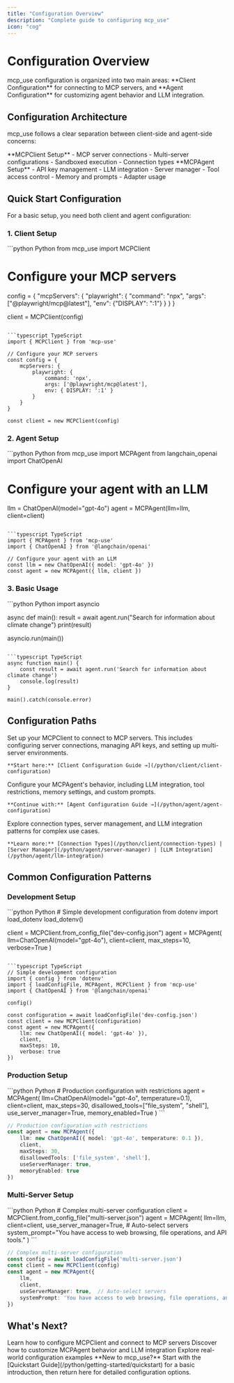 ```yaml
---
title: "Configuration Overview"
description: "Complete guide to configuring mcp_use"
icon: "cog"
---
```


# Configuration Overview

<Info>
mcp_use configuration is organized into two main areas: **Client Configuration** for connecting to MCP servers, and **Agent Configuration** for customizing agent behavior and LLM integration.
</Info>

## Configuration Architecture

mcp_use follows a clear separation between client-side and agent-side concerns:

<CardGroup cols={2}>
  <Card title="Client Configuration" icon="server" href="/python/client/client-configuration">
    **MCPClient Setup**
    - MCP server connections
    - Multi-server configurations
    - Sandboxed execution
    - Connection types
  </Card>
  <Card title="Agent Configuration" icon="brain" href="/python/agent/agent-configuration">
    **MCPAgent Setup**
    - API key management
    - LLM integration
    - Server manager
    - Tool access control
    - Memory and prompts
    - Adapter usage
  </Card>
</CardGroup>

## Quick Start Configuration

For a basic setup, you need both client and agent configuration:

### 1. Client Setup

<CodeGroup>
```python Python
from mcp_use import MCPClient

# Configure your MCP servers
config = {
    "mcpServers": {
        "playwright": {
            "command": "npx",
            "args": ["@playwright/mcp@latest"],
            "env": {"DISPLAY": ":1"}
        }
    }
}

client = MCPClient(config)
```

```typescript TypeScript
import { MCPClient } from 'mcp-use'

// Configure your MCP servers
const config = {
    mcpServers: {
        playwright: {
            command: 'npx',
            args: ['@playwright/mcp@latest'],
            env: { DISPLAY: ':1' }
        }
    }
}

const client = new MCPClient(config)
```
</CodeGroup>

### 2. Agent Setup

<CodeGroup>
```python Python
from mcp_use import MCPAgent
from langchain_openai import ChatOpenAI

# Configure your agent with an LLM
llm = ChatOpenAI(model="gpt-4o")
agent = MCPAgent(llm=llm, client=client)
```

```typescript TypeScript
import { MCPAgent } from 'mcp-use'
import { ChatOpenAI } from '@langchain/openai'

// Configure your agent with an LLM
const llm = new ChatOpenAI({ model: 'gpt-4o' })
const agent = new MCPAgent({ llm, client })
```
</CodeGroup>

### 3. Basic Usage

<CodeGroup>
```python Python
import asyncio

async def main():
    result = await agent.run("Search for information about climate change")
    print(result)

asyncio.run(main())
```

```typescript TypeScript
async function main() {
    const result = await agent.run('Search for information about climate change')
    console.log(result)
}

main().catch(console.error)
```
</CodeGroup>

## Configuration Paths

<Steps>
  <Step title="Client Configuration">
    Set up your MCPClient to connect to MCP servers. This includes configuring server connections, managing API keys, and setting up multi-server environments.

    **Start here:** [Client Configuration Guide →](/python/client/client-configuration)
  </Step>

  <Step title="Agent Configuration">
    Configure your MCPAgent's behavior, including LLM integration, tool restrictions, memory settings, and custom prompts.

    **Continue with:** [Agent Configuration Guide →](/python/agent/agent-configuration)
  </Step>

  <Step title="Advanced Topics">
    Explore connection types, server management, and LLM integration patterns for complex use cases.

    **Learn more:** [Connection Types](/python/client/connection-types) | [Server Manager](/python/agent/server-manager) | [LLM Integration](/python/agent/llm-integration)
  </Step>
</Steps>

## Common Configuration Patterns

### Development Setup

<CodeGroup>
```python Python
# Simple development configuration
from dotenv import load_dotenv
load_dotenv()

client = MCPClient.from_config_file("dev-config.json")
agent = MCPAgent(
    llm=ChatOpenAI(model="gpt-4o"),
    client=client,
    max_steps=10,
    verbose=True
)
```

```typescript TypeScript
// Simple development configuration
import { config } from 'dotenv'
import { loadConfigFile, MCPAgent, MCPClient } from 'mcp-use'
import { ChatOpenAI } from '@langchain/openai'

config()

const configuration = await loadConfigFile('dev-config.json')
const client = new MCPClient(configuration)
const agent = new MCPAgent({
    llm: new ChatOpenAI({ model: 'gpt-4o' }),
    client,
    maxSteps: 10,
    verbose: true
})
```
</CodeGroup>

### Production Setup

<CodeGroup>
```python Python
# Production configuration with restrictions
agent = MCPAgent(
    llm=ChatOpenAI(model="gpt-4o", temperature=0.1),
    client=client,
    max_steps=30,
    disallowed_tools=["file_system", "shell"],
    use_server_manager=True,
    memory_enabled=True
)
```

```typescript TypeScript
// Production configuration with restrictions
const agent = new MCPAgent({
    llm: new ChatOpenAI({ model: 'gpt-4o', temperature: 0.1 }),
    client,
    maxSteps: 30,
    disallowedTools: ['file_system', 'shell'],
    useServerManager: true,
    memoryEnabled: true
})
```
</CodeGroup>

### Multi-Server Setup

<CodeGroup>
```python Python
# Complex multi-server configuration
client = MCPClient.from_config_file("multi-server.json")
agent = MCPAgent(
    llm=llm,
    client=client,
    use_server_manager=True,  # Auto-select servers
    system_prompt="You have access to web browsing, file operations, and API tools."
)
```

```typescript TypeScript
// Complex multi-server configuration
const config = await loadConfigFile('multi-server.json')
const client = new MCPClient(config)
const agent = new MCPAgent({
    llm,
    client,
    useServerManager: true,  // Auto-select servers
    systemPrompt: 'You have access to web browsing, file operations, and API tools.'
})
```
</CodeGroup>

## What's Next?

<CardGroup cols={3}>
  <Card title="Client Configuration" icon="server" href="/python/client/client-configuration">
    Learn how to configure MCPClient and connect to MCP servers
  </Card>
  <Card title="Agent Configuration" icon="brain" href="/python/agent/agent-configuration">
    Discover how to customize MCPAgent behavior and LLM integration
  </Card>
  <Card title="Examples" icon="code" href="https://github.com/mcp-use/mcp-use/tree/main/examples">
    Explore real-world configuration examples
  </Card>
</CardGroup>

<Tip>
**New to mcp_use?** Start with the [Quickstart Guide](/python/getting-started/quickstart) for a basic introduction, then return here for detailed configuration options.
</Tip>
